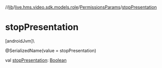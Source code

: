 //[lib](../../../index)/[live.hms.video.sdk.models.role](../index)/[PermissionsParams](index)/[stopPresentation](stop-presentation)

# stopPresentation

[androidJvm]\

@SerializedName(value = stopPresentation)

val [stopPresentation](stop-presentation): [Boolean](https://kotlinlang.org/api/latest/jvm/stdlib/kotlin/-boolean/index.html)
